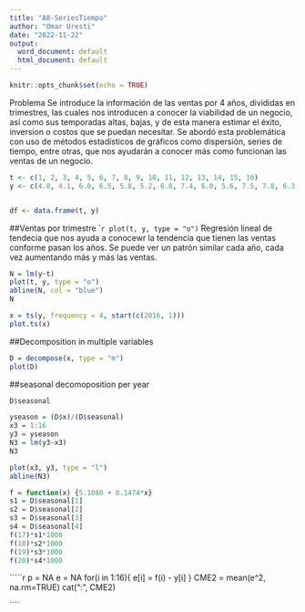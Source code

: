 ---
title: "A8-SeriesTiempo"
author: "Omar Uresti"
date: "2022-11-22"
output:
  word_document: default
  html_document: default
---

```{r setup, include=FALSE}
knitr::opts_chunk$set(echo = TRUE)
```

Problema
Se introduce la información de las ventas por 4 años, divididas en trimestres, las cuales nos introducen a conocer la viabilidad de un negocio, así como sus temporadas altas, bajas, y de esta manera estimar el éxito, inversion o costos que se puedan necesitar. Se abordó esta problemática con uso de métodos estadísticos de gráficos como dispersión, series de tiempo, entre otras, que nos ayudarán a conocer más como funcionan las ventas de un negocio. 

````{r}
t <- c(1, 2, 3, 4, 5, 6, 7, 8, 9, 10, 11, 12, 13, 14, 15, 16)
y <- c(4.8, 4.1, 6.0, 6.5, 5.8, 5.2, 6.8, 7.4, 6.0, 5.6, 7.5, 7.8, 6.3, 5.9, 8.0, 8.4)


df <- data.frame(t, y)
````

##Ventas por trimestre
`````{r}
plot(t, y, type = "o")
````
Regresión lineal de tendecia que nos ayuda a conocewr la tendencia que tienen las ventas conforme pasan los años. Se puede ver un patrón similar cada año, cada vez aumentando más y más las ventas.
````{r}
N = lm(y~t)
plot(t, y, type = "o")
abline(N, col = "blue")
N
````


````{r}
x = ts(y, frequency = 4, start(c(2016, 1)))
plot.ts(x)
````

##Decomposition in multiple variables
````{r}
D = decompose(x, type = "m")
plot(D)
````

##seasonal decomoposition per year
````{r}
D$seasonal
````

````{r}
yseason = (D$x)/(D$seasonal)
x3 = 1:16
y3 = yseason
N3 = lm(y3~x3)
N3
````

````{r}
plot(x3, y3, type = "l")
abline(N3)
````

````{r}
f = function(x) {5.1080 + 0.1474*x}
s1 = D$seasonal[1]
s2 = D$seasonal[2]
s3 = D$seasonal[3]
s4 = D$seasonal[4]
f(17)*s1*1000
f(18)*s2*1000
f(19)*s3*1000
f(20)*s4*1000
````

`````{r}
p = NA
e = NA
for(i in 1:16){
  e[i] = f(i) - y[i]
}
CME2 = mean(e^2, na.rm=TRUE)
cat("\nCME2: ", CME2)

````